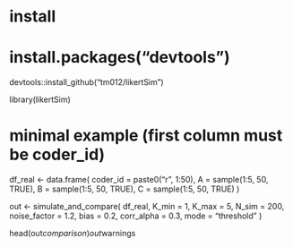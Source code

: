 # install
# install.packages("devtools")
devtools::install_github("tm012/likertSim")

library(likertSim)

# minimal example (first column must be coder_id)
df_real <- data.frame(
  coder_id = paste0("r", 1:50),
  A = sample(1:5, 50, TRUE),
  B = sample(1:5, 50, TRUE),
  C = sample(1:5, 50, TRUE)
)

out <- simulate_and_compare(
  df_real,
  K_min = 1, K_max = 5,
  N_sim = 200,
  noise_factor = 1.2,
  bias = 0.2,
  corr_alpha = 0.3,
  mode = "threshold"
)

head(out$comparison)
out$warnings
